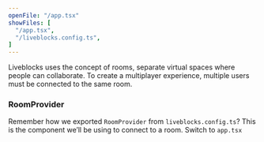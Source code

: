 ```yaml
---
openFile: "/app.tsx"
showFiles: [
  "/app.tsx",
  "/liveblocks.config.ts",
]
---
```


Liveblocks uses the concept of rooms, separate virtual spaces where people can collaborate.
To create a multiplayer experience, multiple users must be connected to the same room.

### RoomProvider

Remember how we exported `RoomProvider` from `liveblocks.config.ts`? This is the component we’ll be using to connect to a room.
Switch to `app.tsx`

[`RoomProvider`]: /docs/api-reference/liveblocks-react#RoomProvider
